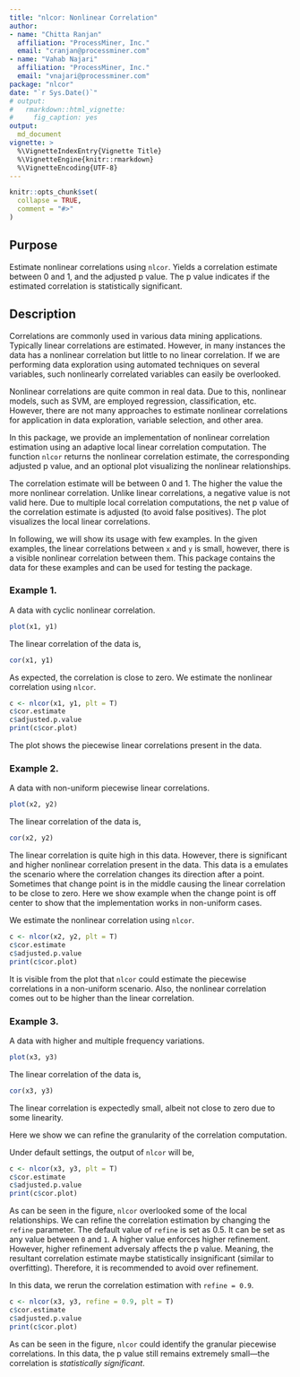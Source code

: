 ```yaml
---
title: "nlcor: Nonlinear Correlation"
author:
- name: "Chitta Ranjan"
  affiliation: "ProcessMiner, Inc."
  email: "cranjan@processminer.com"
- name: "Vahab Najari"
  affiliation: "ProcessMiner, Inc."
  email: "vnajari@processminer.com"
package: "nlcor"
date: "`r Sys.Date()`"
# output:
#   rmarkdown::html_vignette:
#     fig_caption: yes
output:
  md_document
vignette: >
  %\VignetteIndexEntry{Vignette Title}
  %\VignetteEngine{knitr::rmarkdown}
  %\VignetteEncoding{UTF-8}
---
```


```r
knitr::opts_chunk$set(
  collapse = TRUE,
  comment = "#>"
)
```
## Purpose 
Estimate nonlinear correlations using `nlcor`. Yields a correlation 
estimate between 0 and 1, and the adjusted p value. The p value indicates if
the estimated correlation is statistically significant.

## Description
Correlations are commonly used in various data mining applications. 
Typically linear correlations are estimated. However, in many instances the data
has a nonlinear correlation but little to no linear correlation. If we are
performing data exploration using automated techniques on several variables,
such nonlinearly correlated variables can easily be overlooked.

Nonlinear correlations are quite common in real data. Due to this, nonlinear
models, such as SVM, are employed regression, classification, etc.
However, there are not many approaches to estimate nonlinear correlations for
application in data exploration, variable selection, and other area.

In this package, we provide an implementation of nonlinear correlation 
estimation using an adaptive local linear correlation computation. The function
`nlcor` returns the nonlinear correlation estimate, the corresponding 
adjusted p value, and an optional plot visualizing the nonlinear relationships. 

The correlation estimate will be between 0 and 1. The higher the value the more 
nonlinear correlation. Unlike linear correlations, a negative value is not 
valid here. Due to multiple local correlation computations, the net p value
of the correlation estimate is adjusted (to avoid false positives). The plot
visualizes the local linear correlations.

In following, we will show its usage with few examples. In the given examples,
the linear correlations between `x` and `y` is small, however, there is a 
visible nonlinear correlation between them. This package contains the data
for these examples and can be used for testing the package.

### Example 1.

A data with cyclic nonlinear correlation.


```r
plot(x1, y1)
```

The linear correlation of the data is,
```r
cor(x1, y1)
```

As expected, the correlation is close to zero. We estimate the nonlinear
correlation using `nlcor`.

```r
c <- nlcor(x1, y1, plt = T)
c$cor.estimate
c$adjusted.p.value
print(c$cor.plot)
```

The plot shows the piecewise linear correlations present in the data.

### Example 2.

A data with non-uniform piecewise linear correlations.

```r
plot(x2, y2)
```

The linear correlation of the data is,
```r
cor(x2, y2)
```

The linear correlation is quite high in this data. However, there is 
significant and higher nonlinear correlation present in the data. 
This data is a emulates the scenario where the correlation changes its
direction after a point. Sometimes that change point is in the middle causing
the linear correlation to be close to zero. Here we show example when the 
change point is off center to show that the implementation works in 
non-uniform cases.

We estimate the nonlinear correlation using `nlcor`.

```r
c <- nlcor(x2, y2, plt = T)
c$cor.estimate
c$adjusted.p.value
print(c$cor.plot)
```

It is visible from the plot that `nlcor` could estimate the piecewise
correlations in a non-uniform scenario. Also, the nonlinear correlation comes
out to be higher than the linear correlation.

### Example 3.
A data with higher and multiple frequency variations.

```r
plot(x3, y3)
```

The linear correlation of the data is,
```r
cor(x3, y3)
```

The linear correlation is expectedly small, albeit not close to zero due to 
some linearity.

Here we show we can refine the granularity of the correlation computation.

Under default settings, the output of `nlcor` will be,

```r
c <- nlcor(x3, y3, plt = T)
c$cor.estimate
c$adjusted.p.value
print(c$cor.plot)
```

As can be seen in the figure, `nlcor` overlooked some of the local relationships.
We can refine the correlation estimation by changing the `refine` parameter. 
The default value of `refine` is set as 0.5. It can be set as any 
value between `0` and `1`. A higher value enforces higher refinement. However,
higher refinement adversaly affects the p value. Meaning, the resultant 
correlation estimate maybe statistically insignificant (similar to overfitting).
Therefore, it is recommended to avoid over refinement.

In this data, we rerun the correlation estimation with `refine = 0.9`.

```r
c <- nlcor(x3, y3, refine = 0.9, plt = T)
c$cor.estimate
c$adjusted.p.value
print(c$cor.plot)
```

As can be seen in the figure, `nlcor` could identify the granular piecewise
correlations. In this data, the p value still remains extremely small---the
correlation is _statistically significant_.

